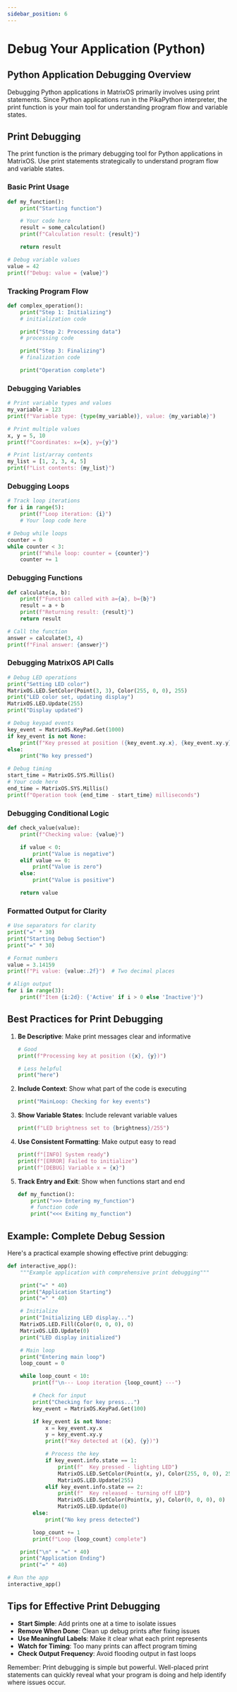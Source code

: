 ```yaml
---
sidebar_position: 6
---
```


# Debug Your Application (Python)

## Python Application Debugging Overview

Debugging Python applications in MatrixOS primarily involves using print statements. Since Python applications run in the PikaPython interpreter, the print function is your main tool for understanding program flow and variable states.

## Print Debugging

The print function is the primary debugging tool for Python applications in MatrixOS. Use print statements strategically to understand program flow and variable states.

### Basic Print Usage
```python
def my_function():
    print("Starting function")

    # Your code here
    result = some_calculation()
    print(f"Calculation result: {result}")

    return result

# Debug variable values
value = 42
print(f"Debug: value = {value}")
```

### Tracking Program Flow
```python
def complex_operation():
    print("Step 1: Initializing")
    # initialization code

    print("Step 2: Processing data")
    # processing code

    print("Step 3: Finalizing")
    # finalization code

    print("Operation complete")
```

### Debugging Variables
```python
# Print variable types and values
my_variable = 123
print(f"Variable type: {type(my_variable)}, value: {my_variable}")

# Print multiple values
x, y = 5, 10
print(f"Coordinates: x={x}, y={y}")

# Print list/array contents
my_list = [1, 2, 3, 4, 5]
print(f"List contents: {my_list}")
```

### Debugging Loops
```python
# Track loop iterations
for i in range(5):
    print(f"Loop iteration: {i}")
    # Your loop code here

# Debug while loops
counter = 0
while counter < 3:
    print(f"While loop: counter = {counter}")
    counter += 1
```

### Debugging Functions
```python
def calculate(a, b):
    print(f"Function called with a={a}, b={b}")
    result = a + b
    print(f"Returning result: {result}")
    return result

# Call the function
answer = calculate(3, 4)
print(f"Final answer: {answer}")
```

### Debugging MatrixOS API Calls
```python
# Debug LED operations
print("Setting LED color")
MatrixOS.LED.SetColor(Point(3, 3), Color(255, 0, 0), 255)
print("LED color set, updating display")
MatrixOS.LED.Update(255)
print("Display updated")

# Debug keypad events
key_event = MatrixOS.KeyPad.Get(1000)
if key_event is not None:
    print(f"Key pressed at position ({key_event.xy.x}, {key_event.xy.y})")
else:
    print("No key pressed")

# Debug timing
start_time = MatrixOS.SYS.Millis()
# Your code here
end_time = MatrixOS.SYS.Millis()
print(f"Operation took {end_time - start_time} milliseconds")
```

### Debugging Conditional Logic
```python
def check_value(value):
    print(f"Checking value: {value}")

    if value < 0:
        print("Value is negative")
    elif value == 0:
        print("Value is zero")
    else:
        print("Value is positive")

    return value
```

### Formatted Output for Clarity
```python
# Use separators for clarity
print("=" * 30)
print("Starting Debug Section")
print("=" * 30)

# Format numbers
value = 3.14159
print(f"Pi value: {value:.2f}")  # Two decimal places

# Align output
for i in range(3):
    print(f"Item {i:2d}: {'Active' if i > 0 else 'Inactive'}")
```

## Best Practices for Print Debugging

1. **Be Descriptive**: Make print messages clear and informative
   ```python
   # Good
   print(f"Processing key at position ({x}, {y})")

   # Less helpful
   print("here")
   ```

2. **Include Context**: Show what part of the code is executing
   ```python
   print("MainLoop: Checking for key events")
   ```

3. **Show Variable States**: Include relevant variable values
   ```python
   print(f"LED brightness set to {brightness}/255")
   ```

4. **Use Consistent Formatting**: Make output easy to read
   ```python
   print(f"[INFO] System ready")
   print(f"[ERROR] Failed to initialize")
   print(f"[DEBUG] Variable x = {x}")
   ```

5. **Track Entry and Exit**: Show when functions start and end
   ```python
   def my_function():
       print(">>> Entering my_function")
       # function code
       print("<<< Exiting my_function")
   ```

## Example: Complete Debug Session

Here's a practical example showing effective print debugging:

```python
def interactive_app():
    """Example application with comprehensive print debugging"""

    print("=" * 40)
    print("Application Starting")
    print("=" * 40)

    # Initialize
    print("Initializing LED display...")
    MatrixOS.LED.Fill(Color(0, 0, 0), 0)
    MatrixOS.LED.Update(0)
    print("LED display initialized")

    # Main loop
    print("Entering main loop")
    loop_count = 0

    while loop_count < 10:
        print(f"\n--- Loop iteration {loop_count} ---")

        # Check for input
        print("Checking for key press...")
        key_event = MatrixOS.KeyPad.Get(100)

        if key_event is not None:
            x = key_event.xy.x
            y = key_event.xy.y
            print(f"Key detected at ({x}, {y})")

            # Process the key
            if key_event.info.state == 1:
                print(f"  Key pressed - lighting LED")
                MatrixOS.LED.SetColor(Point(x, y), Color(255, 0, 0), 255)
                MatrixOS.LED.Update(255)
            elif key_event.info.state == 2:
                print(f"  Key released - turning off LED")
                MatrixOS.LED.SetColor(Point(x, y), Color(0, 0, 0), 0)
                MatrixOS.LED.Update(0)
        else:
            print("No key press detected")

        loop_count += 1
        print(f"Loop {loop_count} complete")

    print("\n" + "=" * 40)
    print("Application Ending")
    print("=" * 40)

# Run the app
interactive_app()
```

## Tips for Effective Print Debugging

- **Start Simple**: Add prints one at a time to isolate issues
- **Remove When Done**: Clean up debug prints after fixing issues
- **Use Meaningful Labels**: Make it clear what each print represents
- **Watch for Timing**: Too many prints can affect program timing
- **Check Output Frequency**: Avoid flooding output in fast loops

Remember: Print debugging is simple but powerful. Well-placed print statements can quickly reveal what your program is doing and help identify where issues occur.